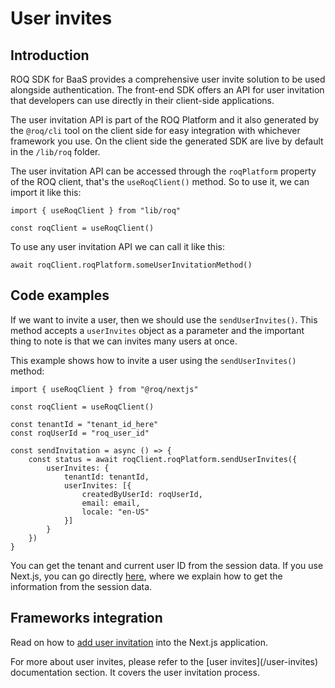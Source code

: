 
# User invites

## Introduction

ROQ SDK for BaaS provides a comprehensive user invite solution to be used alongside authentication. The front-end SDK offers an API for user invitation that developers can use directly in their client-side applications.

The user invitation API is part of the ROQ Platform and it also generated by the `@roq/cli` tool on the client side for easy integration with whichever framework you use. On the client side the generated SDK are live by default in the `/lib/roq` folder.

The user invitation API can be accessed through the `roqPlatform` property of the ROQ client, that's the `useRoqClient()` method. So to use it, we can import it like this:

```tsx
import { useRoqClient } from "lib/roq"

const roqClient = useRoqClient()
```

To use any user invitation API we can call it like this:

```tsx
await roqClient.roqPlatform.someUserInvitationMethod()
```

## Code examples

If we want to invite a user, then we should use the `sendUserInvites()`. This method accepts a `userInvites` object as a parameter and the important thing to note is that we can invites many users at once.

This example shows how to invite a user using the `sendUserInvites()` method:

```tsx
import { useRoqClient } from "@roq/nextjs"

const roqClient = useRoqClient()

const tenantId = "tenant_id_here"
const roqUserId = "roq_user_id"

const sendInvitation = async () => {
    const status = await roqClient.roqPlatform.sendUserInvites({
        userInvites: {
            tenantId: tenantId,
            userInvites: [{
                createdByUserId: roqUserId,
                email: email,
                locale: "en-US"
            }]
        }
    })
}
```

You can get the tenant and current user ID from the session data. If you use Next.js, you can go directly [here](/next-js/add-authentication#email-role-and-tenant), where we explain how to get the information from the session data.

## Frameworks integration

Read on how to [add user invitation](/tutorials/add-user-invites) into the Next.js application.

<Callout type="info">
For more about user invites, please refer to the [user invites](/user-invites) documentation section. It covers the user invitation process.
</Callout>